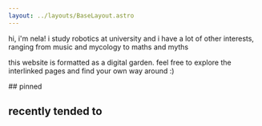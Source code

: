 ```yaml
---
layout: ../layouts/BaseLayout.astro
---
```


<BigNyabla />

<Col start={4} span={2}>
hi, i'm nela! i study robotics at university and i have a lot of other interests, ranging from music and mycology to maths and myths

this website is formatted as a digital garden. feel free to explore the interlinked pages and find your own way around :)
</Col>

<Col start={3} span={3}>
## pinned
<TagGallery tag="pinned" />

## recently tended to
<RecentGallery max={9} />
</Col>
